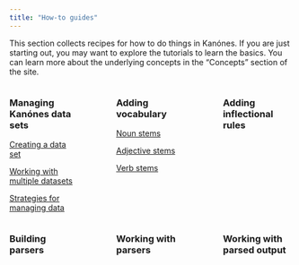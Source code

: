 ```yaml
---
title: "How-to guides"
---
```


This section collects recipes for how to do things in Kanónes. If you are just starting out, you may want to explore the tutorials to learn the basics.  You can learn more about the underlying concepts in the "Concepts" section of the site.

:::: {.columns}

::: {.column width="25%"}
### Managing Kanónes data sets

[Creating a data set](dataset-guide.qmd)

[Working with multiple datasets](multiple-ds.qmd)

[Strategies for managing data](dataset-strategies.qmd)
:::

::: {.column width="5%"}
<!-- empty column to create gap -->
:::

::: {.column width="25%"}
### Adding vocabulary

[Noun stems](nouns-guide.qmd)

[Adjective stems](adjectivestems-guide.qmd)

[Verb stems](verbstems-guide.qmd)

:::

::: {.column width="5%"}
<!-- empty column to create gap -->
:::

::: {.column width="25%"}
### Adding inflectional rules
:::

::::



:::: {.columns}

::: {.column width="25%"}
### Building parsers
:::

::: {.column width="5%"}
<!-- empty column to create gap -->
:::

::: {.column width="25%"}
### Working with parsers
:::


::: {.column width="5%"}
<!-- empty column to create gap -->
:::

::: {.column width="25%"}
### Working with parsed output
:::

::::